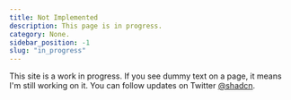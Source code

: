 ```yaml
---
title: Not Implemented
description: This page is in progress.
category: None.
sidebar_position: -1
slug: "in_progress"
---
```


<Callout>

This site is a work in progress. If you see dummy text on a page, it means I'm still working on it. You can follow updates on Twitter [@shadcn](https://twitter.com/shadcn).

</Callout>
